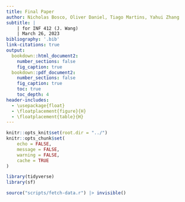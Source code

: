```yaml
---
title: Final Paper
author: Nicholas Bosco, Oliver Daniel, Tiago Martins, Yahui Zhang
subtitle: |
    | for INF 412 (J. Wang)
    | March 26, 2023
bibliography: '.bib'
link-citations: true
output:
  bookdown::html_document2:
    number_sections: false
    fig_caption: true
  bookdown::pdf_document2:
    number_sections: false
    fig_caption: true
    toc: true
    toc_depth: 4
header-includes:
  - \usepackage{float}
  - \floatplacement{figure}{H}
  - \floatplacement{table}{H}
---
```


```r
knitr::opts_knit$set(root.dir = "../")
knitr::opts_chunk$set(
    echo = FALSE,
    message = FALSE,
    warning = FALSE,
    cache = TRUE
)
```

```r
library(tidyverse)
library(sf)
```

```r
source("scripts/fetch-data.r") |> invisible()
```